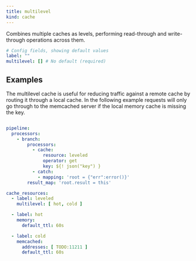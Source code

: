 ```yaml
---
title: multilevel
kind: cache
---
```


Combines multiple caches as levels, performing read-through and write-through operations across them.

```yml
# Config fields, showing default values
label: ""
multilevel: [] # No default (required)
```

## Examples

<Tabs>
<TabItem label="Hot and cold cache">
The multilevel cache is useful for reducing traffic against a remote cache by routing it through a local cache. In the following example requests will only go through to the memcached server if the local memory cache is missing the key.

```yaml

pipeline:
  processors:
    - branch:
        processors:
          - cache:
              resource: leveled
              operator: get
              key: ${! json("key") }
          - catch:
            - mapping: 'root = {"err":error()}'
        result_map: 'root.result = this'

cache_resources:
  - label: leveled
    multilevel: [ hot, cold ]

  - label: hot
    memory:
      default_ttl: 60s

  - label: cold
    memcached:
      addresses: [ TODO:11211 ]
      default_ttl: 60s

```

</TabItem>
</Tabs>



